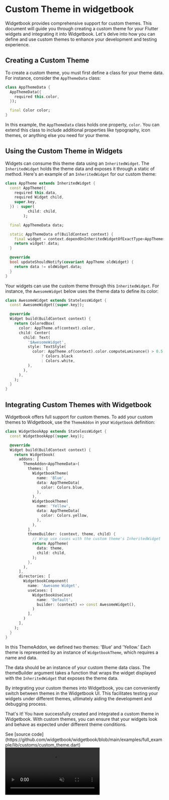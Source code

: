 # Custom Theme in widgetbook

Widgetbook provides comprehensive support for custom themes. This document will guide you
through creating a custom theme for your Flutter widgets and integrating it into
Widgetbook. Let's delve into how you can define and use custom themes to enhance your
development and testing experience.

## Creating a Custom Theme

To create a custom theme, you must first define a class for your theme data. For instance,
consider the `AppThemeData` class:

```dart
class AppThemeData {
  AppThemeData({
    required this.color,
  });

  final Color color;
}
```

In this example, the `AppThemeData` class holds one property, `color`. You can extend this
class to include additional properties like typography, icon themes, or anything else you
need for your theme.

## Using the Custom Theme in Widgets

Widgets can consume this theme data using an `InheritedWidget`. The `InheritedWidget`
holds the theme data and exposes it through a static of method. Here's an example of an
`InheritedWidget` for our custom theme:

```dart
class AppTheme extends InheritedWidget {
  const AppTheme({
    required this.data,
    required Widget child,
    super.key,
  }) : super(
          child: child,
        );

  final AppThemeData data;

  static AppThemeData of(BuildContext context) {
    final widget = context.dependOnInheritedWidgetOfExactType<AppTheme>();
    return widget!.data;
  }

  @override
  bool updateShouldNotify(covariant AppTheme oldWidget) {
    return data != oldWidget.data;
  }
}
```

Your widgets can use the custom theme through this `InheritedWidget`. For instance, the
`AwesomeWidget` below uses the theme data to define its color:

```dart
class AwesomeWidget extends StatelessWidget {
  const AwesomeWidget({super.key});

  @override
  Widget build(BuildContext context) {
    return ColoredBox(
      color: AppTheme.of(context).color,
      child: Center(
        child: Text(
          '$AwesomeWidget',
          style: TextStyle(
            color: AppTheme.of(context).color.computeLuminance() > 0.5
                ? Colors.black
                : Colors.white,
          ),
        ),
      ),
    );
  }
}
```

## Integrating Custom Themes with Widgetbook

Widgetbook offers full support for custom themes. To add your custom themes to Widgetbook,
use the `ThemeAddon` in your `Widgetbook` definition:

```dart
class WidgetbookApp extends StatelessWidget {
  const WidgetbookApp({super.key});

  @override
  Widget build(BuildContext context) {
    return Widgetbook(
      addons: [
        ThemeAddon<AppThemeData>(
          themes: [
            WidgetbookTheme(
              name: 'Blue',
              data: AppThemeData(
                color: Colors.blue,
              ),
            ),
            WidgetbookTheme(
              name: 'Yellow',
              data: AppThemeData(
                color: Colors.yellow,
              ),
            ),
          ],
          themeBuilder: (context, theme, child) {
            // Wrap use cases with the custom theme's InheritedWidget
            return AppTheme(
              data: theme,
              child: child,
            );
          },
        ),
      ],
      directories: [
        WidgetbookComponent(
          name: 'Awesome Widget',
          useCases: [
            WidgetbookUseCase(
              name: 'Default',
              builder: (context) => const AwesomeWidget(),
            )
          ],
        )
      ],
    );
  }
}
```

In this ThemeAddon, we defined two themes: 'Blue' and 'Yellow.' Each theme is represented
by an instance of `WidgetbookTheme`, which requires a name and data.

The data should be an instance of your custom theme data class. The themeBuilder argument
takes a function that wraps the widget displayed with the `InheritedWidget` that exposes
the theme data.

By integrating your custom themes into Widgetbook, you can conveniently switch between
themes in the Widgetbook UI. This facilitates testing your widgets under different themes,
ultimately aiding the development and debugging process.

That's it! You have successfully created and integrated a custom theme in Widgetbook. With
custom themes, you can ensure that your widgets look and behave as expected under
different theme conditions.

<Info>
  See [source
  code](https://github.com/widgetbook/widgetbook/blob/main/examples/full_example/lib/customs/custom_theme.dart)
</Info>

<Video autoPlay muted src="/assets/cookbook/custom-theme.mp4" type="video/mp4" />
